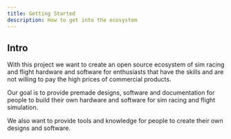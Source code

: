 ```yaml
---
title: Getting Started
description: How to get into the ecosystem
---
```


## Intro

With this project we want to create an open source ecosystem of sim racing and flight hardware and software for
enthusiasts that have the skills and are not willing to pay the high prices of commercial products.

Our goal is to provide premade designs, software and documentation for people to build their own hardware and software
for sim racing and flight simulation.

We also want to provide tools and knowledge for people to create their own designs and software.
